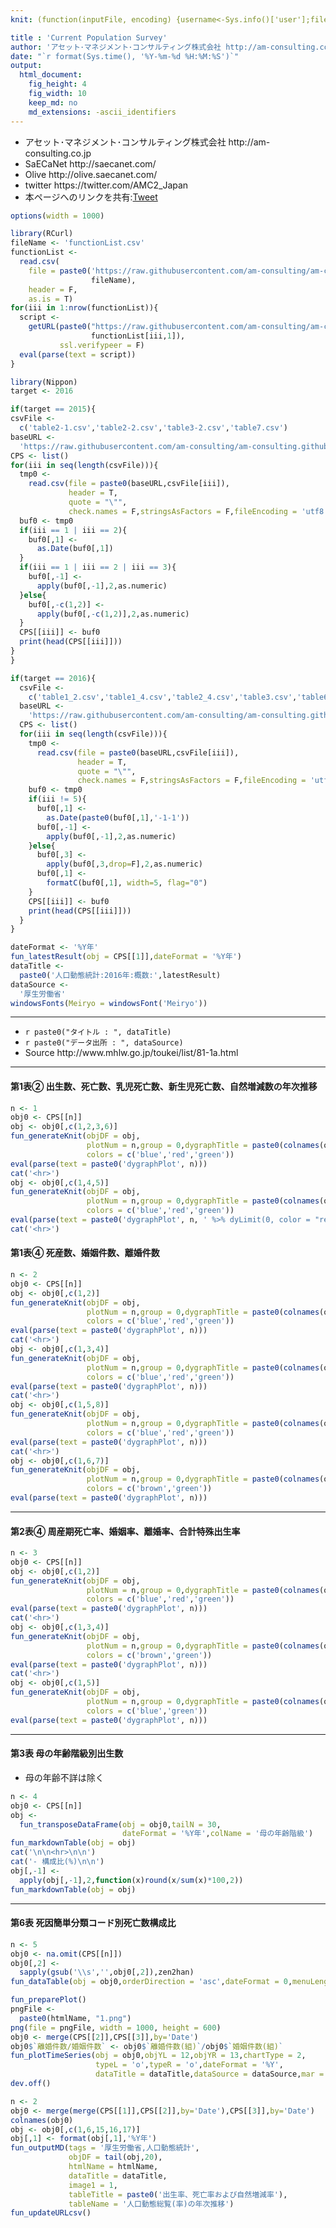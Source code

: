 ```yaml
---
knit: (function(inputFile, encoding) {username<-Sys.info()['user'];fileName<-'defaultPath.csv';pathToFile <-paste0('C:/Users/', username,'/Desktop/pathToCSV/');setwd(pathToFile);buf0<-read.csv(fileName,header = F,skip = 0,stringsAsFactor = F,check.names = F,fileEncoding = 'utf-8');timeStamp<-format(Sys.time(),'%Y%m%d%H%M%S');htmlName<-'CurrentPopulationSurvey';rmarkdown::render(inputFile, encoding = encoding, output_file = paste0('C:/Users/',username,buf0[2,1],'charts/','am-consulting.co.jp-',htmlName,'.html')) })

title : 'Current Population Survey'
author: 'アセット･マネジメント･コンサルティング株式会社 http://am-consulting.co.jp'
date: "`r format(Sys.time(), '%Y-%m-%d %H:%M:%S')`"
output: 
  html_document:
    fig_height: 4
    fig_width: 10
    keep_md: no
    md_extensions: -ascii_identifiers 
---
```

<link href="http://knowledgevault.saecanet.com/components/rmarkdown-html.css" rel="stylesheet">
<style>.main-container {max-width : 1000px;}</style>
<script src="http://knowledgevault.saecanet.com/components/JavascriptCode.js"></script>

- アセット･マネジメント･コンサルティング株式会社 http://am-consulting.co.jp
- SaECaNet http://saecanet.com/
- Olive http://olive.saecanet.com/
- twitter https://twitter.com/AMC2_Japan
- 本ページへのリンクを共有:<a href="https://twitter.com/share" class="twitter-share-button" data-via="AMC2_Japan" data-size="large">Tweet</a> <script>!function(d,s,id){var js,fjs=d.getElementsByTagName(s)[0],p=/^http:/.test(d.location)?'http':'https';if(!d.getElementById(id)){js=d.createElement(s);js.id=id;js.src=p+'://platform.twitter.com/widgets.js';fjs.parentNode.insertBefore(js,fjs);}}(document, 'script', 'twitter-wjs');</script>

```r
options(width = 1000)
```

```r
library(RCurl)
fileName <- 'functionList.csv'
functionList <-
  read.csv(
    file = paste0('https://raw.githubusercontent.com/am-consulting/am-consulting.github.io/master/csv/',
                  fileName),
    header = F,
    as.is = T)
for(iii in 1:nrow(functionList)){
  script <- 
    getURL(paste0("https://raw.githubusercontent.com/am-consulting/am-consulting.github.io/master/", 
                  functionList[iii,1]),
           ssl.verifypeer = F)
  eval(parse(text = script))
}
```

```r
library(Nippon)
target <- 2016
```

```r
if(target == 2015){
csvFile <-
  c('table2-1.csv','table2-2.csv','table3-2.csv','table7.csv')
baseURL <- 
  'https://raw.githubusercontent.com/am-consulting/am-consulting.github.io/master/csv/CurrentPopulationSurvey/H27/'
CPS <- list()
for(iii in seq(length(csvFile))){
  tmp0 <-
    read.csv(file = paste0(baseURL,csvFile[iii]),
             header = T,
             quote = "\"",
             check.names = F,stringsAsFactors = F,fileEncoding = 'utf8')
  buf0 <- tmp0
  if(iii == 1 | iii == 2){
    buf0[,1] <-
      as.Date(buf0[,1])
  }
  if(iii == 1 | iii == 2 | iii == 3){
    buf0[,-1] <- 
      apply(buf0[,-1],2,as.numeric)
  }else{
    buf0[,-c(1,2)] <- 
      apply(buf0[,-c(1,2)],2,as.numeric)
  }
  CPS[[iii]] <- buf0
  print(head(CPS[[iii]]))
}
}
```

```r
if(target == 2016){
  csvFile <-
    c('table1_2.csv','table1_4.csv','table2_4.csv','table3.csv','table6.csv')
  baseURL <- 
    'https://raw.githubusercontent.com/am-consulting/am-consulting.github.io/master/csv/CurrentPopulationSurvey/H28/'
  CPS <- list()
  for(iii in seq(length(csvFile))){
    tmp0 <-
      read.csv(file = paste0(baseURL,csvFile[iii]),
               header = T,
               quote = "\"",
               check.names = F,stringsAsFactors = F,fileEncoding = 'utf8')
    buf0 <- tmp0
    if(iii != 5){
      buf0[,1] <-
        as.Date(paste0(buf0[,1],'-1-1'))
      buf0[,-1] <- 
        apply(buf0[,-1],2,as.numeric)
    }else{
      buf0[,3] <- 
        apply(buf0[,3,drop=F],2,as.numeric)
      buf0[,1] <-
        formatC(buf0[,1], width=5, flag="0")
    }
    CPS[[iii]] <- buf0
    print(head(CPS[[iii]]))
  }
}
```

```r
dateFormat <- '%Y年'
fun_latestResult(obj = CPS[[1]],dateFormat = '%Y年')
dataTitle <- 
  paste0('人口動態統計:2016年:概数:',latestResult)
dataSource <- 
  '厚生労働省'
windowsFonts(Meiryo = windowsFont('Meiryo'))
```

***

- `r paste0("タイトル : ", dataTitle)`
- `r paste0("データ出所 : ", dataSource)`
- Source http://www.mhlw.go.jp/toukei/list/81-1a.html

***

#### 第1表② 出生数、死亡数、乳児死亡数、新生児死亡数、自然増減数の年次推移

```r
n <- 1
obj0 <- CPS[[n]]
obj <- obj0[,c(1,2,3,6)]
fun_generateKnit(objDF = obj,
                 plotNum = n,group = 0,dygraphTitle = paste0(colnames(obj)[-1],collapse = '×'),
                 colors = c('blue','red','green'))
eval(parse(text = paste0('dygraphPlot', n)))
cat('<hr>')
obj <- obj0[,c(1,4,5)]
fun_generateKnit(objDF = obj,
                 plotNum = n,group = 0,dygraphTitle = paste0(colnames(obj)[-1],collapse = '×'),
                 colors = c('blue','red','green'))
eval(parse(text = paste0('dygraphPlot', n, ' %>% dyLimit(0, color = "red")')))
cat('<hr>')
```

#### 第1表④ 死産数、婚姻件数、離婚件数

```r
n <- 2
obj0 <- CPS[[n]]
obj <- obj0[,c(1,2)]
fun_generateKnit(objDF = obj,
                 plotNum = n,group = 0,dygraphTitle = paste0(colnames(obj)[-1],collapse = '×'),
                 colors = c('blue','red','green'))
eval(parse(text = paste0('dygraphPlot', n)))
cat('<hr>')
obj <- obj0[,c(1,3,4)]
fun_generateKnit(objDF = obj,
                 plotNum = n,group = 0,dygraphTitle = paste0(colnames(obj)[-1],collapse = '×'),
                 colors = c('blue','red','green'))
eval(parse(text = paste0('dygraphPlot', n)))
cat('<hr>')
obj <- obj0[,c(1,5,8)]
fun_generateKnit(objDF = obj,
                 plotNum = n,group = 0,dygraphTitle = paste0(colnames(obj)[-1],collapse = '×'),
                 colors = c('blue','red','green'))
eval(parse(text = paste0('dygraphPlot', n)))
cat('<hr>')
obj <- obj0[,c(1,6,7)]
fun_generateKnit(objDF = obj,
                 plotNum = n,group = 0,dygraphTitle = paste0(colnames(obj)[-1],collapse = '×'),
                 colors = c('brown','green'))
eval(parse(text = paste0('dygraphPlot', n)))
```

***

#### 第2表④ 周産期死亡率、婚姻率、離婚率、合計特殊出生率

```r
n <- 3
obj0 <- CPS[[n]]
obj <- obj0[,c(1,2)]
fun_generateKnit(objDF = obj,
                 plotNum = n,group = 0,dygraphTitle = paste0(colnames(obj)[-1],collapse = '×'),
                 colors = c('blue','red','green'))
eval(parse(text = paste0('dygraphPlot', n)))
cat('<hr>')
obj <- obj0[,c(1,3,4)]
fun_generateKnit(objDF = obj,
                 plotNum = n,group = 0,dygraphTitle = paste0(colnames(obj)[-1],collapse = '×'),
                 colors = c('brown','green'))
eval(parse(text = paste0('dygraphPlot', n)))
cat('<hr>')
obj <- obj0[,c(1,5)]
fun_generateKnit(objDF = obj,
                 plotNum = n,group = 0,dygraphTitle = paste0(colnames(obj)[-1],collapse = '×'),
                 colors = c('blue','green'))
eval(parse(text = paste0('dygraphPlot', n)))
```

***
#### 第3表 母の年齢階級別出生数
- 母の年齢不詳は除く

```r
n <- 4
obj0 <- CPS[[n]]
obj <-
  fun_transposeDataFrame(obj = obj0,tailN = 30,
                         dateFormat = '%Y年',colName = '母の年齢階級')
fun_markdownTable(obj = obj)
cat('\n\n<hr>\n\n')
cat('- 構成比(%)\n\n')
obj[,-1] <- 
  apply(obj[,-1],2,function(x)round(x/sum(x)*100,2))
fun_markdownTable(obj = obj)
```

***
#### 第6表 死因簡単分類コード別死亡数構成比

```r
n <- 5
obj0 <- na.omit(CPS[[n]])
obj0[,2] <-
  sapply(gsub('\\s','',obj0[,2]),zen2han)
fun_dataTable(obj = obj0,orderDirection = 'asc',dateFormat = 0,menuLength = 20)
```

```r
fun_preparePlot()
pngFile <- 
  paste0(htmlName, "1.png")
png(file = pngFile, width = 1000, height = 600)
obj0 <- merge(CPS[[2]],CPS[[3]],by='Date')
obj0$`離婚件数/婚姻件数` <- obj0$`離婚件数(組)`/obj0$`婚姻件数(組)`
fun_plotTimeSeries(obj = obj0,objYL = 12,objYR = 13,chartType = 2,
                   typeL = 'o',typeR = 'o',dateFormat = '%Y',
                   dataTitle = dataTitle,dataSource = dataSource,mar = c(4,5,5,5))
dev.off()
```

```r
n <- 2
obj0 <- merge(merge(CPS[[1]],CPS[[2]],by='Date'),CPS[[3]],by='Date')
colnames(obj0)
obj <- obj0[,c(1,6,15,16,17)]
obj[,1] <- format(obj[,1],'%Y年')
fun_outputMD(tags = '厚生労働省,人口動態統計',
             objDF = tail(obj,20),
             htmlName = htmlName,
             dataTitle = dataTitle,
             image1 = 1,
             tableTitle = paste0('出生率、死亡率および自然増減率'),
             tableName = '人口動態総覧(率)の年次推移')
fun_updateURLcsv()
```

<script>MakeNegative();</script>
<script>
  (function(i,s,o,g,r,a,m){i['GoogleAnalyticsObject']=r;i[r]=i[r]||function(){
  (i[r].q=i[r].q||[]).push(arguments)},i[r].l=1*new Date();a=s.createElement(o),
  m=s.getElementsByTagName(o)[0];a.async=1;a.src=g;m.parentNode.insertBefore(a,m)
  })(window,document,'script','https://www.google-analytics.com/analytics.js','ga');

  ga('create', 'UA-3077339-5', 'auto');
  ga('send', 'pageview');

</script>
